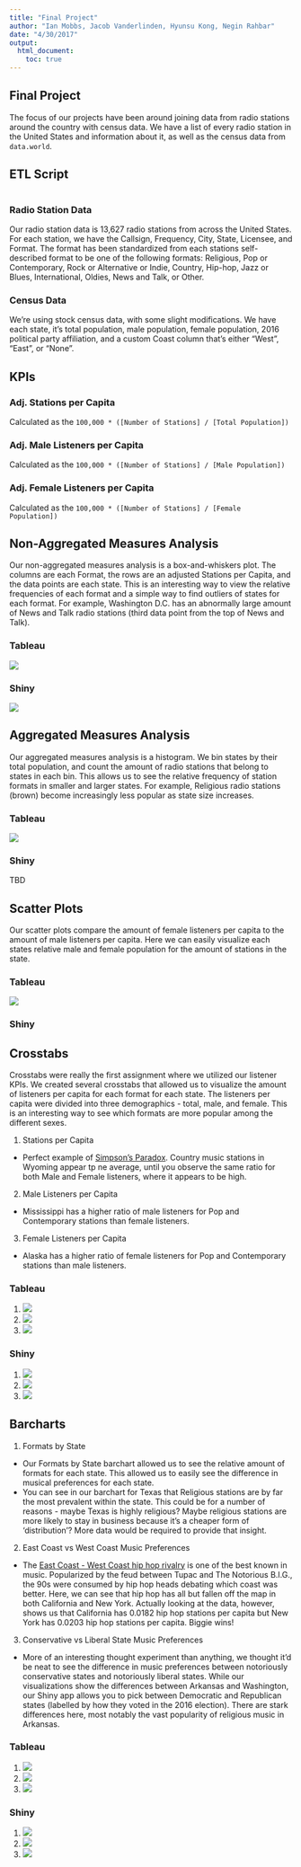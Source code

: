 ```yaml
---
title: "Final Project"
author: "Ian Mobbs, Jacob Vanderlinden, Hyunsu Kong, Negin Rahbar"
date: "4/30/2017"
output:
  html_document:
    toc: true
---
```


## Final Project

The focus of our projects have been around joining data from radio stations around the country with census data. We have a list of every radio station in the United States and information about it, as well as the census data from `data.world`.

## ETL Script

```r
```

### Radio Station Data

Our radio station data is 13,627 radio stations from across the United States. For each station, we have the Callsign, Frequency, City, State, Licensee, and Format. The format has been standardized from each stations self-described format to be one of the following formats: Religious, Pop or Contemporary, Rock or Alternative or Indie, Country, Hip-hop, Jazz or Blues, International, Oldies, News and Talk, or Other.

### Census Data

We're using stock census data, with some slight modifications. We have each state, it's total population, male population, female population, 2016 political party affiliation, and a custom Coast column that's either "West", "East", or "None".

## KPIs

### Adj. Stations per Capita

Calculated as the `100,000 * ([Number of Stations] / [Total Population])`

### Adj. Male Listeners per Capita

Calculated as the `100,000 * ([Number of Stations] / [Male Population])`

### Adj. Female Listeners per Capita

Calculated as the `100,000 * ([Number of Stations] / [Female Population])`

## Non-Aggregated Measures Analysis

Our non-aggregated measures analysis is a box-and-whiskers plot. The columns are each Format, the rows are an adjusted Stations per Capita, and the data points are each state. This is an interesting way to view the relative frequencies of each format and a simple way to find outliers of states for each format. For example, Washington D.C. has an abnormally large amount of News and Talk radio stations (third data point from the top of News and Talk).

### Tableau

![](Tableau Images/Non-Aggregated Measures Analysis - Stations per Capita per Format.png)

### Shiny

![](Shiny Images/non-aggregate.png)

## Aggregated Measures Analysis

Our aggregated measures analysis is a histogram. We bin states by their total population, and count the amount of radio stations that belong to states in each bin. This allows us to see the relative frequency of station formats in smaller and larger states. For example, Religious radio stations (brown) become increasingly less popular as state size increases.

### Tableau
![](Tableau Images/Aggregated Measure Analysis - Format Ratio by Population.png)

### Shiny

TBD

## Scatter Plots

Our scatter plots compare the amount of female listeners per capita to the amount of male listeners per capita. Here we can easily visualize each states relative male and female population for the amount of stations in the state.

### Tableau

![](Tableau Images/Scatter Plots - State Gender Distributions.png)

### Shiny

## Crosstabs

Crosstabs were really the first assignment where we utilized our listener KPIs. We created several crosstabs that allowed us to visualize the amount of listeners per capita for each format for each state. The listeners per capita were divided into three demographics - total, male, and female. This is an interesting way to see which formats are more popular among the different sexes.

1. Stations per Capita
  + Perfect example of [Simpson's Paradox](https://en.wikipedia.org/wiki/Simpson%27s_paradox). Country music stations in Wyoming appear tp ne average, until you observe the same ratio for both Male and Female listeners, where it appears to be high.
2. Male Listeners per Capita
  + Mississippi has a higher ratio of male listeners for Pop and Contemporary stations than female listeners.
3. Female Listeners per Capita
  + Alaska has a higher ratio of female listeners for Pop and Contemporary stations than male listeners.

### Tableau

1. ![](Tableau Images/Crosstabs - KPI - Stations per Capita.png)
2. ![](Tableau Images/Crosstabs - KPI - Male Listeners Ratio.png)
3. ![](Tableau Images/Crosstabs - KPI - Female Listeners Ratio.png)

### Shiny

1. ![](Shiny Images/Crosstabs - KPI - Stations per Capita.png)
2. ![](Shiny Images/Crosstabs - KPI - Male Listeners Ratio.png)
3. ![](Shiny Images/Crosstabs - KPI - Female Listeners Ratio.png)

## Barcharts

1. Formats by State
  + Our Formats by State barchart allowed us to see the relative amount of formats for each state. This allowed us to easily see the difference in musical preferences for each state.
  + You can see in our barchart for Texas that Religious stations are by far the most prevalent within the state. This could be for a number of reasons - maybe Texas is highly religious? Maybe religious stations are more likely to stay in business because it's a cheaper form of 'distribution'? More data would be required to provide that insight.
2. East Coast vs West Coast Music Preferences
  + The [East Coast - West Coast hip hop rivalry](https://en.wikipedia.org/wiki/East_Coast%E2%80%93West_Coast_hip_hop_rivalry) is one of the best known in music. Popularized by the feud between Tupac and The Notorious B.I.G., the 90s were consumed by hip hop heads debating which coast was better. Here, we can see that hip hop has all but fallen off the map in both California and New York. Actually looking at the data, however, shows us that California has 0.0182 hip hop stations per capita but New York has 0.0203 hip hop stations per capita. Biggie wins!
3. Conservative vs Liberal State Music Preferences
  + More of an interesting thought experiment than anything, we thought it'd be neat to see the difference in music preferences between notoriously
  conservative states and notoriously liberal states. While our visualizations show the differences between Arkansas and Washington, our Shiny app allows you to pick between Democratic and Republican states (labelled by how they voted in the 2016 election). There are stark differences here, most notably the vast popularity of religious music in Arkansas.

### Tableau

1. ![](Tableau Images/Barcharts - Formats by State (Texas).png)
2. ![](Tableau Images/Barcharts - East Coast vs West Coast Music Preferences.png)
3. ![](Tableau Images/Barcharts - Conservative vs Liberal State Ratios.png)

### Shiny

1. ![](Shiny Images/Barcharts - Formats by State (Texas).png)
2. ![](Shiny Images/Barcharts - East Coast vs West Coast Music Preferences.png)
3. ![](Shiny Images/Barcharts - Conservative vs Liberal State Ratios.png)